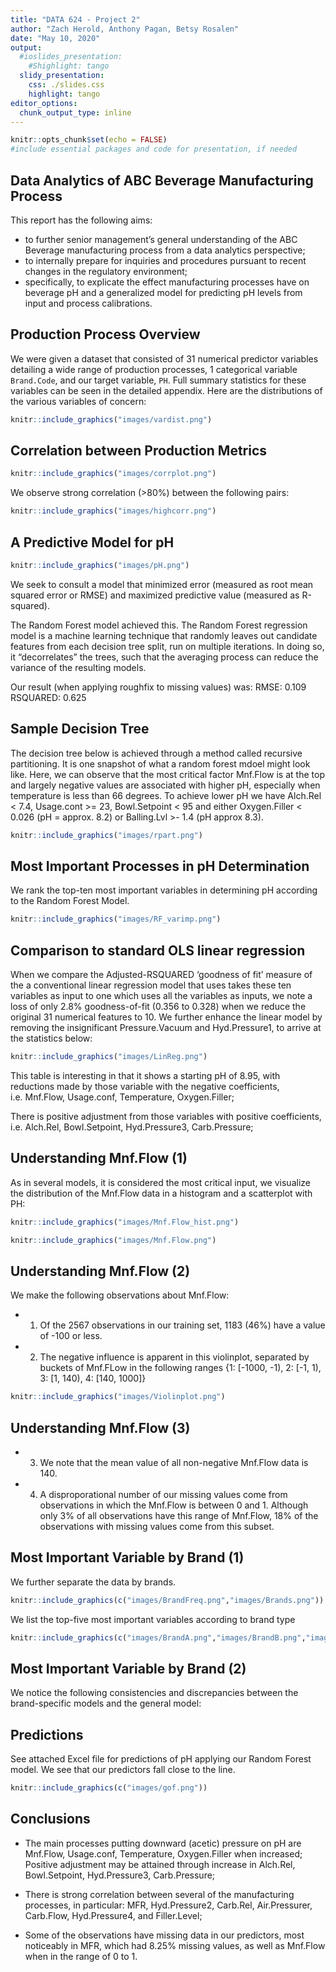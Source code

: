 ```yaml
---
title: "DATA 624 - Project 2"
author: "Zach Herold, Anthony Pagan, Betsy Rosalen"
date: "May 10, 2020"
output:
  #ioslides_presentation:
    #Shighlight: tango
  slidy_presentation:
    css: ./slides.css
    highlight: tango
editor_options: 
  chunk_output_type: inline
---
```


```r
knitr::opts_chunk$set(echo = FALSE)
#include essential packages and code for presentation, if needed
```

## Data Analytics of ABC Beverage Manufacturing Process

This report has the following aims:

* to further senior management's general understanding of the ABC Beverage manufacturing process from a data analytics perspective;
* to internally prepare for inquiries and procedures pursuant to recent changes in the regulatory environment;
* specifically, to explicate the effect manufacturing processes have on beverage pH and a generalized model for predicting pH levels from input and process calibrations. 


## Production Process Overview

We were given a dataset that consisted of 31 numerical predictor variables detailing a wide range of production processes, 1 categorical variable `Brand.Code`, and our target variable, `PH`.  Full summary statistics for these variables can be seen in the detailed appendix. Here are the distributions of the various variables of concern:


```r
knitr::include_graphics("images/vardist.png")
```


## Correlation between Production Metrics

```r
knitr::include_graphics("images/corrplot.png")
```

We observe strong correlation (>80%) between the following pairs:

```r
knitr::include_graphics("images/highcorr.png")
```

## A Predictive Model for pH

```r
knitr::include_graphics("images/pH.png")
```

We seek to consult a model that minimized error (measured as root mean squared error or RMSE) and maximized predictive value (measured as R-squared).

The Random Forest model achieved this. The Random Forest regression model is a machine learning technique that randomly leaves out candidate features from each decision tree split, run on multiple iterations. In doing so, it "decorrelates" the trees, such that the averaging process can reduce the variance of the resulting models. 

Our result (when applying roughfix to missing values) was: 
RMSE: 0.109   
RSQUARED: 0.625   

    

## Sample Decision Tree

The decision tree below is achieved through a method called recursive partitioning. It is one snapshot of what a random forest mdoel might look like. Here, we can observe that the most critical factor Mnf.Flow is at the top and largely negative values are associated with higher pH, especially when temperature is less than 66 degrees. To achieve lower pH we have Alch.Rel < 7.4, Usage.cont >= 23, Bowl.Setpoint < 95 and either Oxygen.Filler < 0.026 (pH = approx. 8.2) or Balling.Lvl >- 1.4 (pH approx 8.3).

```r
knitr::include_graphics("images/rpart.png")
```



## Most Important Processes in pH Determination

We rank the top-ten most important variables in determining pH according to the Random Forest Model.

```r
knitr::include_graphics("images/RF_varimp.png")
```


## Comparison to standard OLS linear regression

When we compare the Adjusted-RSQUARED 'goodness of fit' measure of the a conventional linear regression model that uses takes these ten variables as input to one which uses all the variables as inputs, we note a loss of only 2.8% goodness-of-fit (0.356 to 0.328) when we reduce the original 31 numerical features to 10. We further enhance the linear model by removing the insignificant Pressure.Vacuum and Hyd.Pressure1, to arrive at the statistics below:

```r
knitr::include_graphics("images/LinReg.png")
```

This table is interesting in that it shows a starting pH of 8.95, with reductions made by those variable with the negative coefficients, i.e. Mnf.Flow, Usage.conf, Temperature, Oxygen.Filler; 

There is positive adjustment from those variables with positive coefficients, i.e. Alch.Rel, Bowl.Setpoint, Hyd.Pressure3, Carb.Pressure;

## Understanding Mnf.Flow (1)

As in several models, it is considered the most critical input, we visualize the distribution of the Mnf.Flow data in a histogram and a scatterplot with PH:

```r
knitr::include_graphics("images/Mnf.Flow_hist.png")
```

```r
knitr::include_graphics("images/Mnf.Flow.png")
```

## Understanding Mnf.Flow (2)

We make the following observations about Mnf.Flow:

* (1) Of the 2567 observations in our training set, 1183 (46%) have a value of -100 or less.

* (2) The negative influence is apparent in this violinplot, separated by buckets of Mnf.FLow in the following ranges {1: [-1000, -1), 2: [-1, 1), 3: [1, 140), 4: [140, 1000]}

```r
knitr::include_graphics("images/Violinplot.png")
```

## Understanding Mnf.Flow (3)

* (3) We note that the mean value of all non-negative Mnf.Flow data is 140. 

* (4) A disproporational number of our missing values come from observations in which the Mnf.Flow is between 0 and 1. Although only 3% of all observations have this range of Mnf.Flow, 18% of the observations with missing values come from this subset. 

## Most Important Variable by Brand (1)

We further separate the data by brands. 

```r
knitr::include_graphics(c("images/BrandFreq.png","images/Brands.png"))
```


We list the top-five most important variables according to brand type

```r
knitr::include_graphics(c("images/BrandA.png","images/BrandB.png","images/BrandA.png","images/BrandB.png"))
```


## Most Important Variable by Brand (2)

We notice the following consistencies and discrepancies between the brand-specific models and the general model:



## Predictions

See attached Excel file for predictions of pH applying our Random Forest model. We see that our predictors fall close to the line.


```r
knitr::include_graphics(c("images/gof.png"))
```

## Conclusions

* The main processes putting downward (acetic) pressure on pH are Mnf.Flow, Usage.conf, Temperature, Oxygen.Filler when increased; Positive adjustment may be attained through increase in Alch.Rel, Bowl.Setpoint, Hyd.Pressure3, Carb.Pressure;

* There is strong correlation between several of the manufacturing processes, in particular: MFR, Hyd.Pressure2, Carb.Rel, Air.Pressurer, Carb.Flow, Hyd.Pressure4, and Filler.Level;

* Some of the observations have missing data in our predictors, most noticeably in MFR, which had 8.25% missing values, as well as Mnf.Flow when in the range of 0 to 1. 

